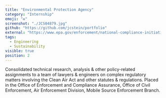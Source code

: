 ```yaml
---
title: "Environmental Protection Agency"
category: "Internship"
emoji: "♻️"
screenshot: "./JCS04879.jpg"
github: "https://github.com/jcstein/portfolio"
external: "https://www.epa.gov/enforcement/national-compliance-initiative-stopping-aftermarket-defeat-devices-vehicles-and-engines"
tags:
  - Engineering
  - Sustainability
visible: true
position: 2
---
```


Consolidated technical research, analysis & other policy-related assignments to a team of lawyers & engineers on complex regulatory matters involving the Clean Air Act and other statutes & regulations. Placed in the Office of Enforcement and Compliance Assurance, Office of Civil Enforcement, Air Enforcement Division, Mobile Source Enforcement Branch.